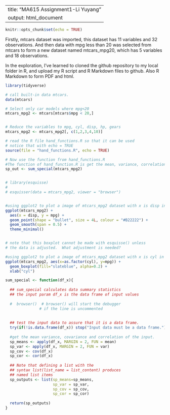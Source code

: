
---
title: "MA615 Assignment1-Li Yuyang"
output: html_document
---

```r
knitr::opts_chunk$set(echo = TRUE)
```


Firstly, mtcars dataset was imported, this dataset has 11 variables and 32 observations. And then data with mpg less than 20 was selected from mtcars to form a new dataset named mtcars_mpg20, which has 5 variables and 18 observations.


In the exploration, I've learned to cloned the github repository to my local folder in R, and upload my R script and R Markdown files to github. Also R Markdown to form PDF and html.

```r

library(tidyverse)

# call built-in data mtcars.
data(mtcars)      

# Select only car models where mpg<20
mtcars_mpg2 <- mtcars[mtcars$mpg < 20,]


# Reduce the variables to mpg, cyl, disp, hp, gears
mtcars_mpg2 <- mtcars_mpg2[, c(1,2,3,4,10)]

# read the R file hand_functions.R so that it can be used
# notice that with echo = TRUE 
source(file = "hand_functions.R", echo = TRUE)

# Now use the function from hand_functions.R
#The function of hand_function.R is get the mean, variance, correlation and covariance of input.
sp_out <- sum_special(mtcars_mpg2)


# library(esquisse)
# 
# esquisser(data = mtcars_mpg2, viewer = "browser")


#using ggplot2 to plot a image of mtcars_mpg2 dataset with x is disp in data, y is mgp in data, plot points in data by geom_point,also get a smooth curve by geom_smooth
ggplot(mtcars_mpg2) +     
  aes(x = disp, y = mpg) +
  geom_point(shape = "bullet", size = 4L, colour = "#B22222") +
  geom_smooth(span = 0.5) +
  theme_minimal()


# note that this boxplot cannot be made with esquisse() unless
# the data is adjusted.  What adjustment is needed?

#using ggplot2 to plot a image of mtcars_mpg2 dataset with x is cyl in data, y is mgp in data, draw boxfigure of data by geom_boxplot.
ggplot(mtcars_mpg2, aes(x=as.factor(cyl), y=mpg)) + 
  geom_boxplot(fill="slateblue", alpha=0.2) + 
  xlab("cyl")
```
```r


sum_special <- function(df_x){
  
  ## sum_special calculates data summary statistics
  ## the input param df_x is the data frame of input values
  
  #  browser()  # browser() will start the debugger
               # if the line is uncommented
  
  
  ## test the input data to assure that it is a data frame.
  try(if(!is.data.frame(df_x)) stop("Input data must be a data frame."))
  
  #get the mean variance, covariance and correlation of the input.
  sp_means <- apply(df_x, MARGIN = 2, FUN = mean)
  sp_var <- apply(df_x, MARGIN = 2, FUN = var)
  sp_cov <- cov(df_x)
  sp_cor <- cor(df_x)
  
  ## Note that defining a list with the 
  ## syntax list(list_name = list_content) produces
  ## named list items
  sp_outputs <- list(sp_means=sp_means, 
                     sp_var = sp_var, 
                     sp_cov = sp_cov, 
                     sp_cor = sp_cor)
  
  return(sp_outputs)
}

```
